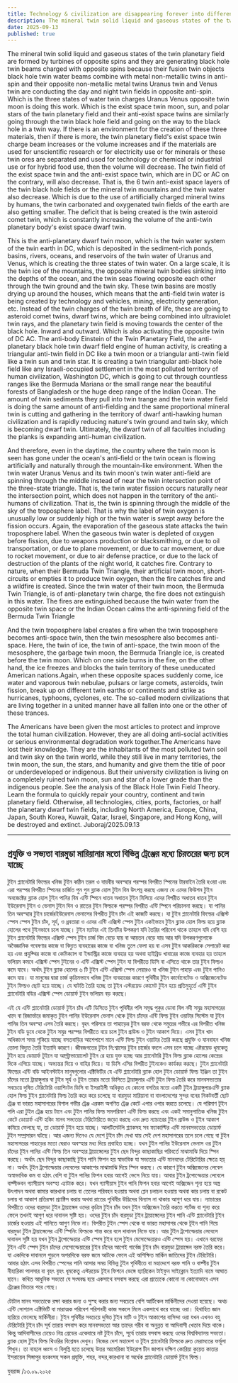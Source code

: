 ```yaml
---
title: Technology & civilization are disappearing forever into different trenches like Bermuda & Mariana.
description: The mineral twin solid liquid and gaseous states of the twin planetary field are formed by turbines of opposite spins and they are generating black hole twin beams charged with opposite spins because their fusion twin objects black hole twin water beams combine with metal non-metallic twins in anti-spin and their opposite non-metallic metal twins Uranus twin and Venus twin are conducting the day and night twin fields in opposite anti-spin.
date: 2025-09-13
published: true
---
```


The mineral twin solid liquid and gaseous states of the twin planetary field are formed by turbines of opposite spins and they are generating black hole twin beams charged with opposite spins because their fusion twin objects black hole twin water beams combine with metal non-metallic twins in anti-spin and their opposite non-metallic metal twins Uranus twin and Venus twin are conducting the day and night twin fields in opposite anti-spin. Which is the three states of water twin charges Uranus Venus opposite twin moon is doing this work. Which is the exist space twin moon, sun, and polar stars of the twin planetary field and their anti-exist space twins are similarly going through the twin black hole field and going on the way to the black hole in a twin way. If there is an environment for the creation of these three materials, then if there is more, the twin planetary field's exist space twin charge beam increases or the volume increases and if the materials are used for unscientific research or for electricity use or for minerals or these twin ores are separated and used for technology or chemical or industrial use or for hybrid food use, then the volume will decrease. The twin field of the exist space twin and the anti-exist space twin, which are in DC or AC on the contrary, will also decrease. That is, the 6 twin anti-exist space layers of the twin black hole fields or the mineral twin mountains and the twin water also decrease. Which is due to the use of artificially charged mineral twins by humans, the twin carbonated and oxygenated twin fields of the earth are also getting smaller.
The deficit that is being created is the twin asteroid comet twin, which is constantly increasing the volume of the anti-twin planetary body's exist space dwarf twin.

This is the anti-planetary dwarf twin moon, which is the twin water system of the twin earth in DC, which is deposited in the sediment-rich ponds, basins, rivers, oceans, and reservoirs of the twin water of Uranus and Venus, which is creating the three states of twin water. On a large scale, it is the twin ice of the mountains, the opposite mineral twin bodies sinking into the depths of the ocean, and the twin seas flowing opposite each other through the twin ground and the twin sky. These twin basins are mostly drying up around the houses, which means that the anti-field twin water is being created by technology and vehicles, mining, electricity generation, etc. Instead of the twin charges of the twin breath of life, these are going to asteroid comet twins, dwarf twins, which are being combined into ultraviolet twin rays, and the planetary twin field is moving towards the center of the black hole. Inward and outward. Which is also activating the opposite twin of DC AC. The anti-body Einstein of the Twin Planetary Field, the anti-planetary black hole twin dwarf field engine of human activity, is creating a triangular anti-twin field in DC like a twin moon or a triangular anti-twin field like a twin sun and twin star. It is creating a twin triangular anti-black hole field like any Israeli-occupied settlement in the most polluted territory of human civilization, Washington DC, which is going to cut through countless ranges like the Bermuda Mariana or the small range near the beautiful forests of Bangladesh or the huge deep range of the Indian Ocean. The amount of twin sediments they pull into twin trange and the twin water field is doing the same amount of anti-fielding and the same proportional mineral twin is cutting and gathering in the territory of dwarf anti-hawking human civilization and is rapidly reducing nature's twin ground and twin sky, which is becoming dwarf twin. Ultimately, the dwarf twin of all faculties including the planks is expanding anti-human civilization.

And therefore, even in the daytime, the country where the twin moon is seen has gone under the ocean's anti-field or the twin ocean is flowing artificially and naturally through the mountain-like environment. When the twin water Uranus Venus and its twin moon's twin water anti-field are spinning through the middle instead of near the twin intersection point of the three-state triangle. That is, the twin water fission occurs naturally near the intersection point, which does not happen in the territory of the anti-humans of civilization. That is, the twin is spinning through the middle of the sky of the troposphere label. That is why the label of twin oxygen is unusually low or suddenly high or the twin water is swept away before the fission occurs. Again, the evaporation of the gaseous state attacks the twin troposphere label. When the gaseous twin water is depleted of oxygen before fission, due to weapons production or blacksmithing, or due to oil transportation, or due to plane movement, or due to car movement, or due to rocket movement, or due to air defense practice, or due to the lack of destruction of the plants of the night world, it catches fire. Contrary to nature, when their Bermuda Twin Triangle, their artificial twin moon, short-circuits or empties it to produce twin oxygen, then the fire catches fire and a wildfire is created. Since the twin water of their twin moon, the Bermuda Twin Triangle, is of anti-planetary twin charge, the fire does not extinguish in this water. The fires are extinguished because the twin water from the opposite twin space or the Indian Ocean calms the anti-spinning field of the Bermuda Twin Triangle

And the twin troposphere label creates a fire when the twin troposphere becomes anti-space twin, then the twin mesosphere also becomes anti-space. Here, the twin of ice, the twin of anti-space, the twin moon of the mesosphere, the garbage twin moon, the Bermuda Triangle ice, is created before the twin moon. Which on one side burns in the fire, on the other hand, the ice freezes and blocks the twin territory of these uneducated American nations.Again, when these opposite spaces suddenly come, ice water and vaporous twin nebulae, pulsars or large comets, asteroids, twin fission, break up on different twin earths or continents and strike as hurricanes, typhoons, cyclones, etc.
The so-called modern civilizations that are living together in a united manner have all fallen into one or the other of these trances.

The Americans have been given the most articles to protect and improve the total human civilization. However, they are all doing anti-social activities or serious environmental degradation work together.The Americans have lost their knowledge. They are the inhabitants of the most polluted twin soil and twin sky on the twin world, while they still live in many territories, the twin moon, the sun, the stars, and humanity and give them the title of poor or underdeveloped or indigenous. But their university civilization is living on a completely ruined twin moon, sun and star of a lower grade than the indigenous people. See the analysis of the Black Hole Twin Field Theory. Learn the formula to quickly repair your country, continent and twin planetary field. Otherwise, all technologies, cities, ports, factories, or half the planetary dwarf twin fields, including North America, Europe, China, Japan, South Korea, Kuwait, Qatar, Israel, Singapore, and Hong Kong, will be destroyed and extinct.
Juboraj/2025.09.13

---

## প্রযুক্তি ও সভ‍্যতা বারমুডা মারিয়ানার মতো বিভিন্ন ট্রেঞ্জের মধ‍্যে চিরতরের জন‍্য চলে যাচ্ছে

টুইন প্ল‍্যানেটারি ফিল্ডের খনিজ টুইন কঠিন তরল ও বায়বীয় অবস্হার পরস্পর বিপরীত স্পিনের টারবাইন তৈরি হওয়া এবং এরা পরস্পর বিপরীত স্পিনের চার্জিত পুন পুন ব্ল‍্যাক হোল টুইন বিম উৎপন্ন করছে এজন‍্য যে এদের ফিউশন টুইন অবজেক্টের ব্ল‍্যাক হোল টুইন পানির বিম এন্টি স্পিনে ধাতব অধাতব টূইন মিলিয়ে এদের বিপরীত  অধাতব ধাতব টুইন ইউরেনাস টুইন ও  ভেনাস টুইন দিন ও রাতের টুইন ফিল্ডকে পরস্পর বিপরীত এন্টি স্পিনে পরিচালনা করছে। যা পানির তিন অবস্হার টুইন চার্জেরইউরেনাস ভেনাসের বিপরীত টুইন চাঁদ এই কাজটি করছে। যা টুইন প্ল‍্যানেটারি ফিল্ডের এক্সিস্ট স্পেস স্পেস টুইন চাঁদ, সূর্য, ও ধ্রবতারা ও এদের এন্টি এক্সিস্ট স্পেস টুইন একইভাবে টুইন ব্ল‍্যাক হোল ফিল্ড হয়ে ব্ল‍্যাক হোলের পথে টুইনভাবে চলে যাচ্ছে। টুইন ম‍্যাটার এই তিনটির উপকরণ যদি তৈরির পরিবেশ থাকে তাহলে যদি বেশি হয়  টুইন প্ল‍্যানেটারি ফিল্ডের এক্সিস্ট স্পেস টুইন চার্জ বিম বেড়ে যায় বা আয়তন বেড়ে যায়  আর যদি উপকরণগুলোকে অবৈজ্ঞানিক  গবেষণার কাজে বা বিদ‍্যুত ব‍্যবহারের কাজে বা খনিজ তুলে ফেলা হয় বা এসব টুইন আকরিককে সেপারেট করা হয় এবং প্রযুক্থির কাজে বা কেমিক‍্যাল বা ইন্ডাস্ট্রির কাজে ব‍্যবহার হয় অথবা হাইব্রিড খাবারের  কাজে ব‍্যবহার হয় তাহলে ভলিয়ম কমবে এক্সিস্ট স্পেস টুইনের ও এন্টি এক্সিস্ট স্পেস টুইন যা বিপরীতে ডিসি বা এসিতে থাকে তার টুইন ফিল্ডও কমে যাবে। অর্থাৎ টুইন ব্ল‍্যাক হোলের ৬ টি টুইন এন্টি এক্সিস্ট স্পেস লেয়ারও বা খনিজ টুইন পাহাড় এবং টুইন পানিও কমে যায়। যা মানুষের দ্বারা চার্জ কৃত্রিমভাবে খনিজ টুইন ব‍্যবহারের কারণে  পৃথিবীর টুইন কার্বোনেটেড ও  অক্সিজেনেটেড টুইন ফিল্ডও ছোট হয়ে যাচ্ছে।
যে ঘাটতি তৈরি হচ্ছে তা টূইন এস্টরয়েড কোমেট টুইন হয়ে  প্রতিমুহুর্তে এন্টি টুইন প্ল‍্যানেটারি বডির এক্সিস্ট স্পেস ডোয়ার্ফ  টুইন ভলিয়ম বড় করছে। 

এই যে এন্টি প্ল‍্যানেটারি ডোয়ার্ফ টুইন চাঁদ এটি ডিসিতে টুইন পৃথিবীর পলি সমৃদ্ধ পুকুর ডোবা বিল নদী সমুদ্র মহাসাগরের খাদে বা রিজার্ভারে  জমাকৃত টুইন পানির ইউরেনাস ভেনাস  থেকে টূইন চাঁদের এন্টি ফিল্ড টুইন ওয়াটার সিস্টেম যা টুইন পানির তিন অবস্হা এসব তৈরি করছে। বৃহৎ পরিসরে তা পাহাড়ের টুইন বরফ থেকে সমুদ্রের গভীরে এর বিপরীত খনিজ টুইন বডি ডুবে থেকে টুইন সমুদ্র পরস্পর বিপরীতে বয়ে চলে টুইন গ্রাউন্ড ও টুইন আকাশ দিয়ে। এসব টুইন খাদ অধিকাংশ সময় শুকিয়ে যাচ্ছে বসতবাড়ির আশেপাশে মানে এন্টি ফিল্ড টুইন ওয়াটার তৈরি করছে প্রযুক্তি ও যানবাহন খনিজ তোলা বিদ‍্যুত তৈরি ইত‍্যাদি কারণে। জীবজগতের টুইন নি:শ্বাসের টুইন চার্জের বদলে এসব চলে যাচ্ছে এষ্টরয়েড ধূমকেতু টুইন হয়ে ডোয়ার্ফ টূইনে যা আল্ট্রাভায়োলেট টুইন রে হয়ে যুক্ত হচ্ছে আর প্ল‍্যানেটারি টুইন ফিল্ড ব্ল‍্যাক হোলের কেন্দ্রের দিকে এগিয়ে যাচ্ছে। অভ‍্যন্তর দিয়ে ও বাহির দিয়ে। যা ডিসি এসির বিপরীত টুইনকেও কার্যকর করছে। টুইন প্ল‍্যানেটারি ফিল্ডের এন্টি বডি আইনস্টাইন মানুষগুলোর এক্টিভিটির যে এন্টি প্ল‍্যানেটারি ব্ল‍্যাক হোল টুইন ডোয়ার্ফ ফিল্ড ইঞ্জিন তা টুইন চাঁদের মতো ট্রায়াঙ্গুলার বা টুইন সূর্য ও টূইন তারার মতো ডিসিতে ট্রায়াঙ্গুলার এন্টি টুইন ফিল্ড তৈরি করে মানবসভ‍্যতার সবচেয়ে দুষিত টেরিটোরি ওয়াশিংটন ডিসি বা ইসরাইলী অধিকৃত যে কোনো বসতির মতো একটি টুইন ট্রায়াঙ্গুলারএন্টি ব্ল‍্যাক হোল ফিল্ড টুইন  প্ল‍্যানেটারি ফিল্ড তৈরি করে করে চলেছে যা বারমুডা মারিয়ানা বা বাংলাদেশের সুন্দর বনের নিকটবর্তী ছোট ট্রেঞ্জ বা ভারত মহাসাগরের বিশাল গভীর ট্রেঞ্জ এরকম অগণিত ট্রেঞ্জ  কেটে এপার ওপার করতে চলেছে। যে পরিমাণ টূইন পলি এরা টুইন ট্রেঞ্জ হয়ে টানে এবং টুইন পানির ফিল্ড সমপরিমাণ এন্টি ফিল্ড করছে এবং একই সমানুপাতিক খনিজ টুইন কেটে ডোয়ার্ফ এন্টি হকিং মানব সভ‍্যতার টেরিটোরিতে জড়ো করছে এবং দ্রুত ন‍্যাচারের টুইন গ্রাউন্ড ও টূইন আকাশ কমিয়ে ফেলছে যা, তা ডোয়ার্ফ টুইন হয়ে যাচ্ছে। আলটিমেটলি প্ল‍্যাকসহ সব ফ‍্যাকাল্টির এন্টি মানবসভ‍্যতার ডোয়ার্ফ টুইন সম্প্রসারন ঘটছে। 
 আর এজন‍্য 
দিনেও যে দেশে টুইন চাঁদ দেখা যায় সেই দেশ মহাসাগরের তলে চলে গেছে বা টুইন মহাসাগরের পাহাড়ের মতো ঘেরাও অবস্হার মধ‍্য দিয়ে প্রবাহিত হচ্ছে। যখন টুইন পানির ইউরেনাস ভেনাস ওর টুইন চাঁদের টূইন পানির এন্টি ফিল্ড তিন অবস্হার ট্রায়াঙ্গেলের টুইন ছেদ বিন্দুর কাছাকাছির পরিবর্তে মাঝামাঝি দিয়ে স্পিন করছে। অর্থাৎ ছেদ বিন্দুর কাছাকাছি টুইন পানি ফিশন হয় স্বাভাবিক যা সভ‍্যতার এন্টি মানবদের টেরিটোরির ক্ষেত্রে হয়্ না। অর্থাৎ টূইন ট্রপোস্ফেয়ার লেবেলের আকাশের মাঝামাঝি দিয়ে স্পিন করছে। যে কারণে টুইন অক্সিজেনের লেবেল অস্বাভাবিক কম বা হঠাৎ বেশি বা টুইন পানির ফিশন হবার আগেই ভেসে নিয়ে যায়। আবার টুইন ট্রপোস্ফেয়ার লেবেলে বাষ্পীভবন গ‍্যাসীয়াস অবস্হা এ‍্যাটাক করে। যখন গ‍্যাসীয়াস টুইন পানি ফিশন হবার আগেই অক্সিজেন শূন‍্য হয়ে অস্ত্র উৎপাদন অথবা কামার কারখানা চলায় বা তেলের পরিবহন হওয়ায় অথবা প্লেন চলাচল হওয়ায় অথবা কার চলায় বা রকেট চলায় বা আকাশ প্রতিরক্ষা প্র‍্যাক্টিস করায় অথবা রাতের পৃথিবীর উদ্ভিদের বিন‍্যাস না থাকায়  আগুণ ধরে যায়। ন‍্যাচারের বিপরীতে ওদের বারমুডা টুইন ট্রায়াঙ্গেল ওদের কৃত্রিম টুইন চাঁদ যখন টুইন অক্সিজেন তৈরি করতে শর্টেজ বা শূন‍্য করে ফেলে তখনই আগুণ ধরে দাবানল সৃষ্টি হয়। ওদের টুইন চাঁদ বারমুডা টুইন ট্রায়াঙ্গেলের টুইন পানি এন্টি প্ল‍্যানেটারি টুইন চার্জের হওয়ায় এই পানিতে আগুণ নিভে না। বিপরীত টুইন স্পেস থেকে বা ভারত মহাসাগর থেকে টূইন পানি গিয়ে বারমুডা টুইন ট্রায়াঙ্গেলের এন্টি স্পিনিং  ফিল্ডকে শান্ত করে বলে দাবানল নিভে যায়। আর টুইন ট্রপোস্ফেয়ার লেবেলে দাবানল সৃষ্টি হয় যখন টুইন ট্রপোস্ফেয়ার এন্টি স্পেস টুইন হলে টুইন মেসোস্ফেয়ারও এন্টি স্পেস হয়। এখানে  বরফের টুইন এন্টি স্পেস টুইন চাঁদের মেসোস্ফেয়ারের টুইন চাঁদের আগেই গার্বেজ টুইন চাঁদ বারমুডা ট্রায়াঙ্গেল বরফ তৈরি করে। যা একদিকে দাবানলে পুড়লে অপরদিকে বরফ জমে আটকে ফেলে এই অশিক্ষিত মার্কিন জাতিদের টুইন টেরিটোরি।
 আবার হঠাৎ এসব বিপরীত স্পেসের পানি আসার সময় বিভিন্ন টুইন পৃথিবীতে বা মহাদেশে বরফ পানি ও বাষ্পীয় টুইন নীহারিকা পালসার বা বৃহৎ বৃহৎ ধূমকেতু এস্টরয়েড টূইন ফিশনে ভেঙ্গে হ‍্যারিকেন টাইফুন সাইক্লোন ইত‍্যাদি নামে আঘাত হানে।
কথিত আধুনিক সভ‍্যতা যে সংঘবদ্ধ হয়ে একসাথে বসবাস করছে এরা প্রত‍্যেকে কোনো না কোনোভাবে এসব ট্রেঞ্জের ভিতরে পরে গেছে।

 টোটাল মানব সভ‍্যতাকে রক্ষা করার জন‍্য ও সুস্হ করার জন‍্য সবচেয়ে বেশি আর্টিকেল মার্কিনীদের দেওয়া হয়েছে। অথচ এন্টি সোশ‍্যাল এক্টিভিটি বা মারাত্মক  পরিবেশ পরিপনহী কাজ সকলে মিলে একসাথে করে যাচ্ছে ওরা। হিথাহিত জ্ঞান হারিয়ে ফেলেছে মার্কিনীরা। টুইন পৃথিবীর সবচেয়ে দুষিত টুইন মাটি ও টুইন আকাশের বাসিন্দা ওরা যখন এখনও বহু টেরিটোরি টুইন চাঁদ সূর্য তারায় বসবাস করে মানবসভ‍্যতা আর তাদের গরীব বা অনুন্নত বা আদিবাসী খেতাব দিয়ে থাকে। কিন্তু আদিবাসীদের চেয়েও নিম্ন গ্রেডের একেবারে নষ্ট টুইন চাঁদে, সূর্যে তারায় বসবাস করছে ওদের বিশ্ববিদ্যালয় সভ‍্যতা। ব্ল‍্যাক হোল টুইন ফিল্ড থিওরির বিশ্লেষন দেখুন। নিজের দেশ মহাদেশ ও টূইন প্ল‍্যানেটারি ফিল্ডকে দ্রুত মেরামতের ফর্মূলা শিখুন। তা নাহলে ধ্বংস ও বিলুপ্তি হতে চলেছে উত্তর আমেরিকা ইউরোপ চীন জাপান দক্ষিণ কোরিয়া কুয়েত কাতার ইসরায়েল সিঙ্গাপুর হংকংসহ সকল প্রযুক্তি, শহর, বন্দর,কারখানা বা অর্ধেক প্ল‍্যানেটারি ডোয়ার্ফ টুইন ফিল্ড।

যুবরাজ /১৩.০৯.২০২৫
